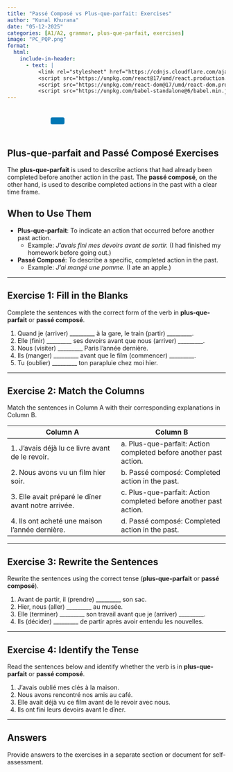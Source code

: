 ```yaml
---
title: "Passé Composé vs Plus-que-parfait: Exercises"
author: "Kunal Khurana"
date: "05-12-2025"
categories: [A1/A2, grammar, plus-que-parfait, exercises]
image: "PC_PQP.png"
format:
  html:
    include-in-header:
      - text: |
          <link rel="stylesheet" href="https://cdnjs.cloudflare.com/ajax/libs/font-awesome/6.0.0/css/all.min.css">
          <script src="https://unpkg.com/react@17/umd/react.production.min.js"></script>
          <script src="https://unpkg.com/react-dom@17/umd/react-dom.production.min.js"></script>
          <script src="https://unpkg.com/babel-standalone@6/babel.min.js"></script>
---
```


::: {style="text-align: left; padding: 10px;"}
<a href="mailto:frenchwithkunal@gmail.com" target="_blank" style="margin: 0 10px; color: #000;"><i class="fas fa-envelope fa-lg"></i></a> <a href="https://www.instagram.com/frenchwithkunal" target="_blank" style="margin: 0 10px; color: #E1306C;"><i class="fab fa-instagram fa-lg"></i></a> <a href="https://frenchwithkunal.ca" target="_blank" style="margin: 0 10px; color: #0077b5;"><i class="fas fa-globe fa-lg"></i></a> <a href="https://whatsapp.com/channel/0029Vb57n2e7dmegpjYpyi3V" target="_blank" style="margin: 0 10px; color: #25D366;"><i class="fab fa-whatsapp fa-lg"></i></a> <button onclick="copyLink()" style="background-color: #0077b5; color: white; padding: 8px 16px; border: none; border-radius: 4px; cursor: pointer; margin-left: 10px;"> <i class="fas fa-copy"></i> </button> [Link copied!]{#copy-message style="margin-left: 10px; color: green; display: none;"}
:::

::: {#react-root}
:::

```{=html}
<script type="text/babel">
 const ProfilePage = () => {
  const { useState, useEffect } = React;
  const [redirectCounter, setRedirectCounter] = useState(4);
  const [isRedirecting, setIsRedirecting] = useState(false);

  const isFrench = document.documentElement.lang === "fr";

  const translations = {
    noAccess: isFrench 
      ? "Vous n'avez pas accès à cette page. Si vous pensez que vous avez accès, veuillez <a href='https://frenchwithkunal.ca/login.html'>vous connecter</a>."
      : "You don't have access to this page. If you think you have, kindly <a href='https://frenchwithkunal.ca/login.html'>login</a>.",
    subscribe: isFrench
      ? "Veuillez vous abonner pour obtenir l'accès."
      : "Please subscribe to gain access.",
    redirecting: isFrench
      ? `Redirection vers la page d'abonnement dans ${redirectCounter} secondes...`
      : `Redirecting to subscription page in ${redirectCounter} seconds...`
  };

  const refreshToken = async () => {
    const storedRefreshToken = localStorage.getItem("refreshToken");

    if (!storedRefreshToken) {
      window.location.href = "/login.html";
      return null;
    }

    try {
      const response = await fetch("https://frenchwithkunal-cdf6ea3f88ce.herokuapp.com/api/v1/auth/refresh-token", {
        method: "POST",
        headers: {
          "Content-Type": "application/json",
        },
        body: JSON.stringify({ refreshToken: storedRefreshToken }),
      });

      if (!response.ok) {
        localStorage.removeItem("accessToken");
        localStorage.removeItem("refreshToken");
        window.location.href = "/login.html";
        return null;
      }

      const data = await response.json();
      localStorage.setItem("accessToken", data.accessToken);
      return data.accessToken;
    } catch (error) {
      localStorage.removeItem("accessToken");
      localStorage.removeItem("refreshToken");
      window.location.href = "/login.html";
      return null;
    }
  };

  const fetchWithAuth = async (url, options = {}) => {
    let accessToken = localStorage.getItem("accessToken");

    options.headers = {
      ...options.headers,
      Authorization: `Bearer ${accessToken}`,
      "Content-Type": "application/json",
    };

    let response = await fetch(url, options);

    if (response.status === 401) {
      console.log("Access token expired, attempting to refresh...");

      // Refresh token
      accessToken = await refreshToken();

      if (!accessToken) return null;

      options.headers.Authorization = `Bearer ${accessToken}`;
      response = await fetch(url, options);
    }

    return response.json();
  };

  const showNoAccessMessage = () => {
    setIsRedirecting(true);
    
    const noAccessMessage = `
      <div style="text-align: center; padding: 20px;">
        <h2>${translations.noAccess}</h2>
        <p>${translations.subscribe}</p>
        <p>${translations.redirecting}</p>
      </div>
    `;
    document.body.innerHTML = noAccessMessage;
    
    // Start countdown and redirect
    const redirectInterval = setInterval(() => {
      setRedirectCounter((prev) => {
        const newCounter = prev - 1;
        if (newCounter <= 0) {
          clearInterval(redirectInterval);
          window.location.href = "https://learn.frenchwithkunal.ca/subscription";
        }
        
        // Update the countdown text
        const countdownElement = document.querySelector('p:last-child');
        if (countdownElement) {
          countdownElement.textContent = isFrench
            ? `Redirection vers la page d'abonnement dans ${newCounter} secondes...`
            : `Redirecting to subscription page in ${newCounter} seconds...`;
        }
        
        return newCounter;
      });
    }, 1000);
  };

  useEffect(() => {
    const storedToken = localStorage.getItem('accessToken');

    if(!storedToken) {
      showNoAccessMessage();
    } else {
      const fetchData = async() => {
        const data = await fetchWithAuth("https://frenchwithkunal-cdf6ea3f88ce.herokuapp.com/api/v1/auth/me", {
          method: "POST",
        });

        if (data && data.data && data.data.hasAccess) {
          console.log(data);
        } else {
          showNoAccessMessage();
        }
      };
      fetchData();
    }
  }, []);

  return (
    <div></div>
  );
};

ReactDOM.render(
  <ProfilePage />,
  document.getElementById('react-root')
);
 </script>
```

::: {.content-visible when-profile="english"}

# Plus-que-parfait and Passé Composé Exercises

The **plus-que-parfait** is used to describe actions that had already been completed before another action in the past. The **passé composé**, on the other hand, is used to describe completed actions in the past with a clear time frame.

## When to Use Them
- **Plus-que-parfait**: To indicate an action that occurred before another past action.
    - Example: *J'avais fini mes devoirs avant de sortir.* (I had finished my homework before going out.)
- **Passé Composé**: To describe a specific, completed action in the past.
    - Example: *J'ai mangé une pomme.* (I ate an apple.)

---

## Exercise 1: Fill in the Blanks
Complete the sentences with the correct form of the verb in **plus-que-parfait** or **passé composé**.

1. Quand je (arriver) _________ à la gare, le train (partir) _________.
2. Elle (finir) _________ ses devoirs avant que nous (arriver) _________.
3. Nous (visiter) _________ Paris l'année dernière.
4. Ils (manger) _________ avant que le film (commencer) _________.
5. Tu (oublier) _________ ton parapluie chez moi hier.

---

## Exercise 2: Match the Columns
Match the sentences in Column A with their corresponding explanations in Column B.

| **Column A**                                      | **Column B**                                      |
|---------------------------------------------------|--------------------------------------------------|
| 1. J'avais déjà lu ce livre avant de le revoir.   | a. Plus-que-parfait: Action completed before another past action. |
| 2. Nous avons vu un film hier soir.               | b. Passé composé: Completed action in the past.  |
| 3. Elle avait préparé le dîner avant notre arrivée. | c. Plus-que-parfait: Action completed before another past action. |
| 4. Ils ont acheté une maison l'année dernière.    | d. Passé composé: Completed action in the past.  |

---

## Exercise 3: Rewrite the Sentences
Rewrite the sentences using the correct tense (**plus-que-parfait** or **passé composé**).

1. Avant de partir, il (prendre) _________ son sac.
2. Hier, nous (aller) _________ au musée.
3. Elle (terminer) _________ son travail avant que je (arriver) _________.
4. Ils (décider) _________ de partir après avoir entendu les nouvelles.

---

## Exercise 4: Identify the Tense
Read the sentences below and identify whether the verb is in **plus-que-parfait** or **passé composé**.

1. J'avais oublié mes clés à la maison.
2. Nous avons rencontré nos amis au café.
3. Elle avait déjà vu ce film avant de le revoir avec nous.
4. Ils ont fini leurs devoirs avant le dîner.

---

## Answers
Provide answers to the exercises in a separate section or document for self-assessment.

:::